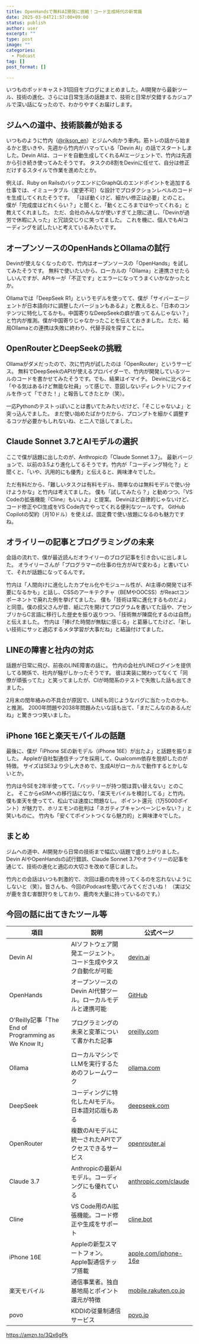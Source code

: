 ```yaml
---
title: OpenHandsで無料AI開発に挑戦！コード生成時代の新常識
date: 2025-03-04T21:57:00+09:00
status: publish
author: user
excerpt: ""
type: post
image: ""
categories:
  - Podcast
tag: []
post_format: []

---
```



いつものポッドキャスト31回目をブログにまとめました。AI開発から最新ツール、技術の進化、さらには日常生活の話題まで、技術と日常が交錯するカジュアルで深い話になったので、わかりやすくお届けします。

## ジムへの道中、技術談義が始まる
いつものように竹内（[@rikson_en](https://x.com/rikson_en)）とジムへ向かう車内。筋トレの話から始まるかと思いきや、先週から竹内がハマっている「Devin AI」の話でスタートしました。Devin AIは、コードを自動生成してくれるAIエージェントで、竹内は先週から引き続き使ってみたそうです。
タスクの8割をDevinに任せて、自分は修正だけするスタイルで作業を進めたとか。

例えば、Ruby on RailsのバックエンドにGraphQLのエンドポイントを追加する仕事では、イミュータブル（変更不可）な設計でプロダクションレベルのコードを生成してくれたそうです。
「ほぼ動くけど、細かい修正は必要」とのこと。僕が「完成度はどれくらい？」と聞くと、「動くところまではやってくれる」と教えてくれました。
ただ、会社のみんなが使いすぎて上限に達し、「Devinが過労で休暇に入った」と冗談交じりに笑ってました。
これを機に、個人でもAIコーディングを試したいと考えているみたいです。

## オープンソースのOpenHandsとOllamaの試行
Devinが使えなくなったので、竹内はオープンソースの「OpenHands」を試してみたそうです。
無料で使いたいから、ローカルの「Ollama」と連携させたらしいんですが、APIキーが「不正です」とエラーになってうまくいかなかったとか。

Ollamaでは「DeepSeek R1」というモデルを使ってて、僕が「サイバーエージェントが日本語向けに調整したバージョンもあるよ」と教えると、「日本のコンテンツに特化してるかも。中国寄りなDeepSeekの癖が直ってるんじゃない？」と竹内が推測。僕が中国寄りじゃなかったことを伝えておきました。
ただ、結局Ollamaとの連携は失敗に終わり、代替手段を探すことに。

## OpenRouterとDeepSeekの挑戦
Ollamaがダメだったので、次に竹内が試したのは「OpenRouter」というサービス。
無料でDeepSeekのAPIが使えるプロバイダーで、竹内が開発しているツールのコードを書かせてみたそうです。でも、結果はイマイチ。
Devinに比べると「やる気はあるけど無能な社員」って感じで、意図しないディレクトリにファイルを作って「できた！」と報告してきたとか（笑）。

一応Pythonのテストっぽいことは書いてたみたいだけど、「そこじゃないよ」と突っ込んでました。
まだ使い始めたばかりだから、プロンプトを細かく調整するコツが必要かもしれないね、と二人で話してました。

## Claude Sonnet 3.7とAIモデルの選択
ここで僕が話題に出したのが、Anthropicの「Claude Sonnet 3.7」。
最新バージョンで、以前の3.5より進化してるそうです。竹内が「コーディング特化？」と聞くと、「いや、汎用的にも優秀」と伝えると、興味津々でした。

ただ有料だから、「難しいタスクは有料モデル、簡単なのは無料モデルで使い分けようかな」と竹内は考えてました。
僕も「試してみたら？」と勧めつつ、「VS Codeの拡張機能『Cline』もいいよ」と提案。
Devinほど自律的じゃないけど、コード修正やCI生成をVS Code内でやってくれる便利なツールです。
GitHub Copilotの契約（月10ドル）を使えば、固定費で使い放題になるのも魅力ですね。

## オライリーの記事とプログラミングの未来
会話の流れで、僕が最近読んだオライリーのブログ記事を引き合いに出しました。
オライリーさんが「プログラマーの仕事の仕方がAIで変わる」と書いていて、それが話題になってるんです。

竹内は「人間向けに進化したカプセル化やモジュール性が、AI主導の開発では不要になるかも」と話し、CSSのアーキテクチャ（BEMやOOCSS）がReactコンポーネントで廃れた例を挙げてました。
僕も「技術は常に進化するものだよ」と同意。僕の叔父さんが昔、紙に穴を開けてプログラムを書いてた話や、アセンブリからC言語に移行した歴史を振り返りつつ、「技術無が陳腐化するのは自然」と伝えました。
竹内は「捧げた時間が無駄に感じる」と葛藤してたけど、「新しい技術にサッと適応するメタ学習が大事だね」と結論付けてました。

## LINEの障害と社内の対応
話題が日常に飛び、前夜のLINE障害の話に。
竹内の会社がLINEログインを提供してる関係で、社内が騒がしかったそうです。
彼は実装に関わってなくて「同僚が頑張ってた」と笑ってましたが、CIが時間系のテストで失敗した話も出てきました。

2月末の閏年絡みの不具合が原因で、LINEも同じようなバグに当たったのかも、と推測。
2000年問題や2038年問題みたいな話も出て、「まだこんなのあるんだね」と驚きつつ笑いました。

## iPhone 16Eと楽天モバイルの話題
最後に、僕が「iPhone SEの新モデル（iPhone 16E）が出たよ」と話題を振りました。
Appleが自社製通信チップを採用して、Qualcomm依存を脱却したのが特徴。
サイズはSE3より少し大きめで、生成AIがローカルで動作するとかしないとか。

竹内は今SEを2年半使ってて、「バッテリーが持つ間は買い替えない」とのこと。
そこからeSIMへの移行話になり、「楽天モバイルを検討してる」と竹内。
僕も楽天を使ってて、松山では速度に問題なし。
ポイント還元（1万5000ポイント）が魅力で、ホリエモンの批判は「ネガティブキャンペーンじゃない？」と笑いものに。
竹内も「安くてポイントつくなら魅力的」と興味津々でした。

## まとめ
ジムへの道中、AI開発から日常の技術まで幅広い話題で盛り上がりました。
Devin AIやOpenHandsの試行錯誤、Claude Sonnet 3.7やオライリーの記事を通じて、技術の進化と適応の大切さを改めて感じました。

竹内との会話はいつも刺激的で、次回は鹿の肉を持ってくるのを忘れないようにしないと（笑）。皆さんも、今回のPodcastを聞いてみてくださいね！
（実は父が鹿を含む害獣狩りをしており、鹿肉を大量に持っているのです。）



## 今回の話に出てきたツール等

| 項目 | 説明 | 公式ページ |
|------|------|------------|
| Devin AI | AIソフトウェア開発エージェント。コード生成やタスク自動化が可能 | [devin.ai](https://devin.ai) |
| OpenHands | オープンソースのDevin AI代替ツール。ローカルモデルと連携可能 | [GitHub](https://github.com/All-Hands-AI/OpenHands) |
| O'Reilly記事「The End of Programming as We Know It」 | プログラミングの未来と変革について書かれた記事 | [oreilly.com](https://www.oreilly.com/radar/the-end-of-programming-as-we-know-it/) |
| Ollama | ローカルマシンでLLMを実行するためのフレームワーク | [ollama.com](https://ollama.com/) |
| DeepSeek | コーディングに特化したAIモデル。日本語対応版もある | [deepseek.com](https://www.deepseek.com/) |
| OpenRouter | 複数のAIモデルに統一されたAPIでアクセスできるサービス | [openrouter.ai](https://openrouter.ai/) |
| Claude 3.7 | Anthropicの最新AIモデル。コーディングにも優れている | [anthropic.com/claude](https://www.anthropic.com/claude) |
| Cline | VS Code用のAI拡張機能。コード修正や生成をサポート | [cline.bot](https://cline.bot/) |
| iPhone 16E | Appleの新型スマートフォン。Apple製通信チップ搭載 | [apple.com/iphone-16e](https://www.apple.com/iphone-16e/) |
| 楽天モバイル | 通信事業者。独自基地局とポイント還元が特徴 | [mobile.rakuten.co.jp](https://network.mobile.rakuten.co.jp/) |
| povo | KDDIの従量制通信サービス | [povo.jp](https://povo.jp/) |



https://amzn.to/3Qx6gPk








